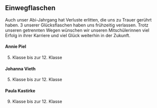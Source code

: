 ## Einwegflaschen

Auch unser Abi-Jahrgang hat Verluste erlitten, die uns zu Trauer gerührt haben. 3 unserer Glücksflaschen haben uns frühzeitig verlassen. Trotz unseren getrennten Wegen wünschen wir unseren Mitschülerinnen viel Erfolg in ihrer Karriere und viel Glück weiterhin in der Zukunft. 

#### Annie Piel
5. Klasse bis zur 12. Klasse

#### Johanna Vieth
5. Klasse bis zur 12. Klasse

#### Paula Kastirke
9. Klasse bis zur 12. Klasse
